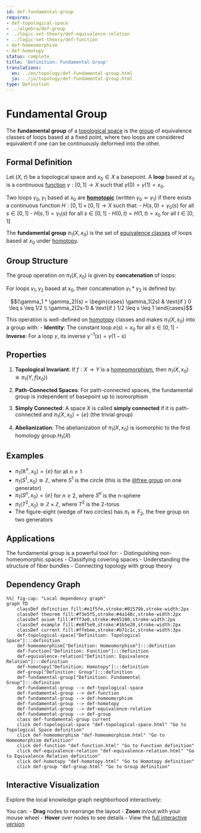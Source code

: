 ```yaml
---
id: def-fundamental-group
requires:
- def-topological-space
- ../algebra/def-group
- ../logic-set-theory/def-equivalence-relation
- ../logic-set-theory/def-function
- def-homeomorphism
- def-homotopy
status: complete
title: 'Definition: Fundamental Group'
translations:
  en: ../en/topology/def-fundamental-group.html
  ja: ../ja/topology/def-fundamental-group.html
type: Definition
---
```


# Fundamental Group {#def-fundamental-group}

The **fundamental group** of a [topological space](def-topological-space.qmd) is the [group](../algebra/def-group.qmd) of equivalence classes of loops based at a fixed point, where two loops are considered equivalent if one can be continuously deformed into the other.

## Formal Definition

Let $(X, \tau)$ be a topological space and $x_0 \in X$ a basepoint. A **loop** based at $x_0$ is a continuous [function](../logic-set-theory/def-function.qmd) $\gamma: [0,1] \to X$ such that $\gamma(0) = \gamma(1) = x_0$.

Two loops $\gamma_0, \gamma_1$ based at $x_0$ are **[homotopic](def-homotopy.qmd)** (written $\gamma_0 \simeq \gamma_1$) if there exists a continuous function $H: [0,1] \times [0,1] \to X$ such that:
- $H(s,0) = \gamma_0(s)$ for all $s \in [0,1]$
- $H(s,1) = \gamma_1(s)$ for all $s \in [0,1]$
- $H(0,t) = H(1,t) = x_0$ for all $t \in [0,1]$

The **fundamental group** $\pi_1(X, x_0)$ is the set of [equivalence classes](../logic-set-theory/def-equivalence-relation.qmd) of loops based at $x_0$ under [homotopy](def-homotopy.qmd).

## Group Structure

The group operation on $\pi_1(X, x_0)$ is given by **concatenation** of loops:

For loops $\gamma_1, \gamma_2$ based at $x_0$, their concatenation $\gamma_1 * \gamma_2$ is defined by:

$$(\gamma_1 * \gamma_2)(s) = \begin{cases}
\gamma_1(2s) & \text{if } 0 \leq s \leq 1/2 \\
\gamma_2(2s-1) & \text{if } 1/2 \leq s \leq 1
\end{cases}$$

This operation is well-defined on [homotopy](def-homotopy.qmd) classes and makes $\pi_1(X, x_0)$ into a group with:
- **Identity**: The constant loop $e(s) = x_0$ for all $s \in [0,1]$
- **Inverse**: For a loop $\gamma$, its inverse $\gamma^{-1}(s) = \gamma(1-s)$

## Properties

1. **Topological Invariant**: If $f: X \to Y$ is a [homeomorphism](def-homeomorphism.qmd), then $\pi_1(X, x_0) \cong \pi_1(Y, f(x_0))$

2. **Path-Connected Spaces**: For path-connected spaces, the fundamental group is independent of basepoint up to isomorphism

3. **Simply Connected**: A space $X$ is called **simply connected** if it is path-connected and $\pi_1(X, x_0) = \{e\}$ (the trivial group)

4. **Abelianization**: The abelianization of $\pi_1(X, x_0)$ is isomorphic to the first homology group $H_1(X)$

## Examples

- $\pi_1(\mathbb{R}^n, x_0) = \{e\}$ for all $n \geq 1$
- $\pi_1(S^1, x_0) \cong \mathbb{Z}$, where $S^1$ is the circle (this is the [@free group](../algebra/def-free-group.qmd) on one generator)
- $\pi_1(S^n, x_0) = \{e\}$ for $n \geq 2$, where $S^n$ is the n-sphere
- $\pi_1(T^2, x_0) \cong \mathbb{Z} \times \mathbb{Z}$, where $T^2$ is the 2-torus
- The figure-eight (wedge of two circles) has $\pi_1 \cong F_2$, the free group on two generators

## Applications

The fundamental group is a powerful tool for:
- Distinguishing non-homeomorphic spaces
- Classifying covering spaces
- Understanding the structure of fiber bundles
- Connecting topology with group theory

## Dependency Graph

```mermaid
%%| fig-cap: "Local dependency graph"
graph TD
    classDef definition fill:#e1f5fe,stroke:#01579b,stroke-width:2px
    classDef theorem fill:#f3e5f5,stroke:#4a148c,stroke-width:2px
    classDef axiom fill:#fff3e0,stroke:#e65100,stroke-width:2px
    classDef example fill:#e8f5e9,stroke:#1b5e20,stroke-width:2px
    classDef current fill:#ffebee,stroke:#b71c1c,stroke-width:3px
    def-topological-space["Definition: Topological Space"]:::definition
    def-homeomorphism["Definition: Homeomorphism"]:::definition
    def-function["Definition: Function"]:::definition
    def-equivalence-relation["Definition: Equivalence Relation"]:::definition
    def-homotopy["Definition: Homotopy"]:::definition
    def-group["Definition: Group"]:::definition
    def-fundamental-group["Definition: Fundamental Group"]:::definition
    def-fundamental-group --> def-topological-space
    def-fundamental-group --> def-function
    def-fundamental-group --> def-homeomorphism
    def-fundamental-group --> def-homotopy
    def-fundamental-group --> def-equivalence-relation
    def-fundamental-group --> def-group
    class def-fundamental-group current
    click def-topological-space "def-topological-space.html" "Go to Topological Space definition"
    click def-homeomorphism "def-homeomorphism.html" "Go to Homeomorphism definition"
    click def-function "def-function.html" "Go to Function definition"
    click def-equivalence-relation "def-equivalence-relation.html" "Go to Equivalence Relation definition"
    click def-homotopy "def-homotopy.html" "Go to Homotopy definition"
    click def-group "def-group.html" "Go to Group definition"
```

## Interactive Visualization

Explore the local knowledge graph neighborhood interactively:

::: {.graph-viz data-id="def-fundamental-group" data-width="700" data-height="500"}
:::

You can:
- **Drag** nodes to rearrange the layout
- **Zoom** in/out with your mouse wheel
- **Hover** over nodes to see details
- View the [full interactive version](../../output/interactive/en/def-fundamental-group.html){target="_blank"}
